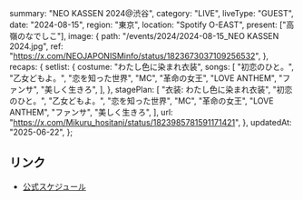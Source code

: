   summary: "NEO KASSEN 2024@渋谷",
  category: "LIVE",
  liveType: "GUEST",
  date: "2024-08-15",
  region: "東京",
  location: "Spotify O-EAST",
  present: ["高嶺のなでしこ"],
  image: {
    path: "/events/2024/2024-08-15_NEO KASSEN 2024.jpg",
    ref: "https://x.com/NEOJAPONISMinfo/status/1823673037109256532",
  },
  recaps: {
    setlist: {
      costume: "わたし色に染まれ衣装",
      songs: [
        "初恋のひと。",
        "乙女どもよ。",
        "恋を知った世界",
        "MC",
        "革命の女王",
        "LOVE ANTHEM",
        "ファンサ",
        "美しく生きろ",
      ],
    },
    stagePlan: [
      "衣装: わたし色に染まれ衣装",
      "初恋のひと。",
      "乙女どもよ。",
      "恋を知った世界",
      "MC",
      "革命の女王",
      "LOVE ANTHEM",
      "ファンサ",
      "美しく生きろ",
    ],
    url: "https://x.com/Mikuru_hositani/status/1823985781591171421",
  },
  updatedAt: "2025-06-22",
};

## リンク

- [公式スケジュール](https://takanenonadeshiko.jp/?p=2221)
